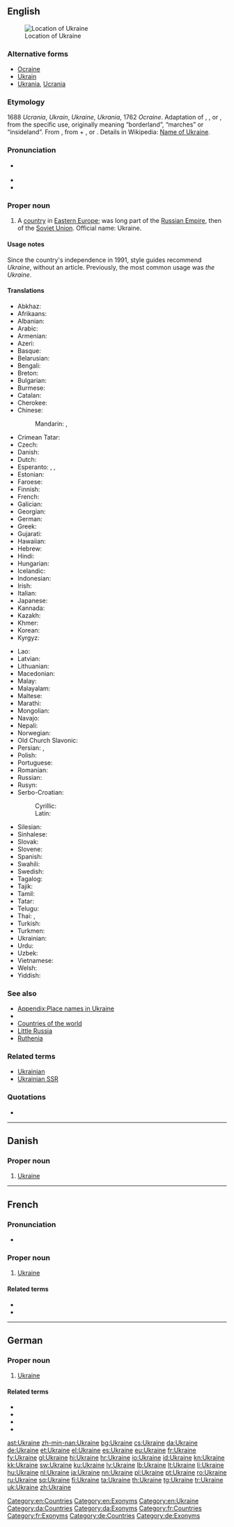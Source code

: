 ==English==

{{wikipedia}}
{{wikipedia|Name of Ukraine}}
[[Image:LocationUkraine.png|thumb|Location of Ukraine]]

===Alternative forms===
* [[Ocraine]] {{qualifier|obsolete}}
* [[Ukrain]] {{qualifier|obsolete}}
* [[Ukrania]], [[Ucrania]] {{qualifier|obsolete}}

===Etymology===
1688 ''Ucrania'', ''Ukrain'', ''Ukraine'', ''Ukrania'', 1762 ''Ocraine''. Adaptation of {{etyl|pl|en}} {{term|Ukraina|lang=pl}}, {{etyl|ru|en}} {{term|Украина||tr=Ukraína|lang=ru}}, or {{etyl|uk|en}} {{term|Україна||tr=Ukraḯna|lang=uk}}, from the specific use, originally meaning “borderland”,  “marches” or “insideland”.  From {{etyl|orv|en}} {{term|Оукраина|tr=Ukraina|lang=orv|sc=Cyrs}}, from {{term|оу||at|tr=u|lang=orv|sc=Cyrs}} + {{term|краи||edge|tr=krai|lang=orv|sc=Cyrs}}, or {{term|край||land|tr=край|lang=uk}}.  Details in Wikipedia: [[w:Name of Ukraine|Name of Ukraine]].

===Pronunciation===
* {{a|UK|US}} {{IPA|/juˈkɹeɪn/}}
* {{audio|en-us-Ukraine.ogg|Audio (US)}}
* {{rhymes|eɪn}}

===Proper noun===
{{en-proper noun}}

# A [[country]] in [[Eastern Europe]]; was long part of the [[Russian Empire]], then of the [[Soviet Union]]. Official name: Ukraine.

====Usage notes====
Since the country's independence in 1991, style guides recommend ''Ukraine'', without an article.  Previously, the most common usage was ''the Ukraine''.

====Translations====
{{trans-top|Eastern European country}}
* Abkhaz: {{t-|ab|Украина|tr=Ukraina|sc=Cyrl}}
* Afrikaans: {{t-|af|Oekraïne}}
* Albanian: {{t+|sq|Ukraina}}
* Arabic: {{t-|ar|أوكرانيا|f|tr='ukraaniya|sc=Arab}}
* Armenian: {{t-|hy|Ուկրաինա|tr=Ukraina|sc=Armn}}
* Azeri: {{t+|az|Ukrayna}}
* Basque: {{t+|eu|Ukraina}}
* Belarusian: {{t-|be|Украіна|f|tr=Ukraína|sc=Cyrl}}
* Bengali: {{t-|bn|ইউক্রেন|tr=yukren|sc=Beng}}
* Breton: {{t-|br|Ukraina}}
* Bulgarian: {{t+|bg|Украйна|tr=Ukrájna|sc=Cyrl}}
* Burmese: {{t-|my|ယူကရိန်းနိုင်ငံ|tr=yukărein: nainggan|sc=Mymr}}
* Catalan: {{t+|ca|Ucraïna|f}}
* Cherokee: {{t-|chr|ᏯᎧᏪᏂ|tr=Yukaweni|sc=Cher}}
* Chinese:
*: Mandarin: {{t-|cmn|烏克蘭|sc=Hani}}, {{t-|cmn|乌克兰|tr=Wūkèlán|sc=Hani}}
* Crimean Tatar: {{tø|crh|Ukraina}}
* Czech: {{t+|cs|Ukrajina|f}}
* Danish: {{t-|da|Ukraine}}
* Dutch: {{t+|nl|Oekraïne}}
* Esperanto: {{t-|eo|Ukrainio}}, {{t-|eo|Ukrainujo}}, {{t-|eo|Ukrajno}}
* Estonian: {{t+|et|Ukraina}}
* Faroese: {{t-|fo|Ukraina|n}}
* Finnish: {{t+|fi|Ukraina}}
* French: {{t+|fr|Ukraine}}
* Galician: {{t+|gl|Ucraína|f}}
* Georgian: {{t-|ka|უკრაინა|tr=ukraina|sc=Geor}}
* German: {{t+|de|Ukraine|f}}
* Greek: {{t+|el|Ουκρανία|f|tr=Oukranía|sc=Grek}}
* Gujarati: {{t-|gu|યુક્રેન|tr=yukren|sc=Gujr}}
* Hawaiian: {{tø|haw|ʻUkelena}}
* Hebrew: {{t-|he|אוקראינה|tr=Ukraína|sc=Hebr}}
* Hindi: {{t+|hi|यूक्रेन|m|tr=yūkren|sc=Deva}}
* Hungarian: {{t+|hu|Ukrajna}}
* Icelandic: {{t+|is|Úkraína|f}}
* Indonesian: {{t-|id|Ukraina}}
* Irish: {{t-|ga|Úcráin|f|alt=An Úcráin}}
* Italian: {{t+|it|Ucraina|f}}
* Japanese: {{t+|ja|ウクライナ|tr=Ukuraina}}
* Kannada: {{t+|kn|ಯುಕ್ರೇನ್|tr=yukren|sc=Knda}}
* Kazakh: {{t|kk|Украина|tr=Ukraina|sc=Cyrl}}
* Khmer: {{t-|km|អ៊ុយក្រែន|tr=uykraen|sc=Khmr}}
* Korean: {{t+|ko|우크라이나|tr=Ukeuraina|sc=Hang}}
* Kyrgyz: {{t-|ky|Украина|tr=Ukraina|sc=Cyrl}}
{{trans-mid}}
* Lao: {{t-|lo|ອູແກຣນ|tr=ūklǣn|sc=Laoo}}
* Latvian: {{t+|lv|Ukraina|f}}
* Lithuanian: {{t+|lt|Ukraina|f}}
* Macedonian: {{t+|mk|Украина|f|tr=Ukráina|sc=Cyrl}}
* Malay: {{t-|ms|Ukraine}}
* Malayalam: {{t-|ml|യുക്രെയിൻ|sc=Mlym}}
* Maltese: {{t-|mt|Ukrajna|alt=l-Ukrajna}}
* Marathi: {{t-|mr|युक्रेन|tr=yukren|sc=Deva}}
* Mongolian: {{t-|mn|Украйн|tr=Ukrayn|sc=Cyrl}}
* Navajo: {{tø|nv|Yóókwein}}
* Nepali: {{t-|ne|युक्रेन|tr=yukren|sc=Deva}}
* Norwegian: {{t+|no|Ukraina}}
* Old Church Slavonic: {{tø|cu|Оукраина|sc=Cyrs}}
* Persian: {{t-|fa|اوکراین|tr=Ukrâyn|sc=fa-Arab}}, {{t-|fa|اوکرائین|tr=Ukrâ'in|sc=fa-Arab}}
* Polish: {{t+|pl|Ukraina|f}}
* Portuguese: {{t+|pt|Ucrânia|f}}
* Romanian: {{t+|ro|Ucraina|f}}
* Russian: {{t+|ru|Украина|f|tr=Ukraína|sc=Cyrl}}
* Rusyn: {{tø|rue|Україна|f|tr=Ukrajína}}
* Serbo-Croatian:
*: Cyrillic: {{t-|sh|Украјина|f|alt=У̀крајина|sc=Cyrl}}
*: Latin: {{t-|sh|Ukrajina|f|alt=Ùkrajina}}
* Silesian: {{tø|szl|Ukrajina|f}}
* Sinhalese: {{t-|si|යුක්රේන්|tr=yukren|sc=Sinh}}
* Slovak: {{t-|sk|Ukrajina|f}}
* Slovene: {{t+|sl|Ukrajina|alt=Ukrajína|f}}
* Spanish: {{t+|es|Ucrania|f}}
* Swahili: {{t+|sw|Ukraini}}
* Swedish: {{t+|sv|Ukraina}}
* Tagalog: {{t-|tl|Ukranya}}
* Tajik: {{t+|tg|Украйина|tr=Ukrayina|sc=Cyrl}}
* Tamil: {{t-|ta|உக்ரைன்|tr=ukraiṉ|sc=Taml}}
* Tatar: {{t-|tt|Украина|tr=Ukraina|sc=Cyrl}}
* Telugu: {{t+|te|ఉక్రెయిన్|tr=ukreyin|sc=Telu}}
* Thai: {{t+|th|ยูเครน|tr=yookrayn|sc=Thai}}, {{t-|th|ประเทศ ยูเครน|tr=bpràtâyt yookrayn|sc=Thai}}
* Turkish: {{t+|tr|Ukrayna}}
* Turkmen: {{t-|tk|Ukraina}}
* Ukrainian: {{t+|uk|Україна|f|tr=Ukrajína|sc=Cyrl}}
* Urdu: {{t-|ur|یوکرین|m|tr=yūkren|sc=ur-Arab}}
* Uzbek: {{t-|uz|Ukraina}}
* Vietnamese: {{t-|vi|Ukraina}}
* Welsh: {{t-|cy|Wcráin}}
* Yiddish: {{t-|yi|אוקראַינע|tr=Ukraíne|sc=Hebr}}
{{trans-bottom}}

===See also===
* [[Appendix:Place names in Ukraine]]
* {{list:countries of Europe/en}}
* [[Appendix:Countries of the world|Countries of the world]]
* [[Little Russia]]
* [[Ruthenia]]

===Related terms===
* [[Ukrainian]]
* [[Ukrainian SSR]]

===Quotations===
* {{seeCites}}

[[Category:en:Countries]]
[[Category:en:Exonyms]]
[[Category:en:Ukraine]]

----

==Danish==

===Proper noun===
{{head|da|proper noun}}

# [[#English|Ukraine]]

[[Category:da:Countries]]
[[Category:da:Exonyms]]

----

==French==

===Pronunciation===
* {{audio|Fr-l'Ukraine-fr Be.ogg|audio}}

===Proper noun===
{{fr-proper noun|f}}

# [[#English|Ukraine]]

====Related terms====
* {{l|fr|ukrainien}}
* {{l|fr|Ukrainien}}

[[Category:fr:Countries]]
[[Category:fr:Exonyms]]

----

==German==
{{wikipedia|Ukraine|lang=de}}

===Proper noun===
{{head|de|proper noun|g=f}}

# [[#English|Ukraine]]

====Related terms====
* {{l|de|ukrainisch}}
* {{l|de|Ukrainisch}}
* {{l|de|Ukrainer}}
* {{l|de|Ukrainerin}}

[[Category:de:Countries]]
[[Category:de:Exonyms]]

[[ast:Ukraine]]
[[zh-min-nan:Ukraine]]
[[bg:Ukraine]]
[[cs:Ukraine]]
[[da:Ukraine]]
[[de:Ukraine]]
[[et:Ukraine]]
[[el:Ukraine]]
[[es:Ukraine]]
[[eu:Ukraine]]
[[fr:Ukraine]]
[[fy:Ukraine]]
[[gl:Ukraine]]
[[hi:Ukraine]]
[[hr:Ukraine]]
[[io:Ukraine]]
[[id:Ukraine]]
[[kn:Ukraine]]
[[kk:Ukraine]]
[[sw:Ukraine]]
[[ku:Ukraine]]
[[lv:Ukraine]]
[[lb:Ukraine]]
[[lt:Ukraine]]
[[li:Ukraine]]
[[hu:Ukraine]]
[[nl:Ukraine]]
[[ja:Ukraine]]
[[nn:Ukraine]]
[[pl:Ukraine]]
[[pt:Ukraine]]
[[ro:Ukraine]]
[[ru:Ukraine]]
[[sq:Ukraine]]
[[fi:Ukraine]]
[[ta:Ukraine]]
[[th:Ukraine]]
[[tg:Ukraine]]
[[tr:Ukraine]]
[[uk:Ukraine]]
[[zh:Ukraine]]